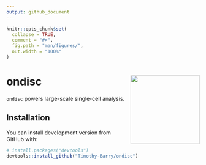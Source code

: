 ```yaml
---
output: github_document
---
```


<!-- README.md is generated from README.Rmd. Please edit that file -->

```r
knitr::opts_chunk$set(
  collapse = TRUE,
  comment = "#>",
  fig.path = "man/figures/",
  out.width = "100%"
)
```

# ondisc <img src="man/figures/hex.png" align="right" alt="" width="180" />

`ondisc` powers large-scale single-cell analysis.

## Installation

You can install development version from GitHub with:

``` r
# install.packages("devtools")
devtools::install_github("Timothy-Barry/ondisc")
```
